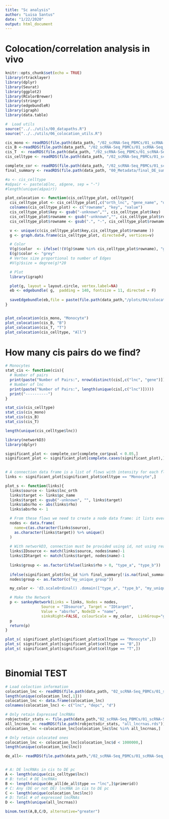 ```yaml
---
title: "Sc analysis"
author: "Luisa Santus"
date: "1/22/2020"
output: html_document
---
```



# Colocation/correlation analysis in vivo

```r
knitr::opts_chunk$set(echo = TRUE)
library(rtracklayer)
library(dplyr)
library(Seurat)
library(ggplot2)
library(RColorBrewer)
library(stringr)
library(edgebundleR)
library(igraph)
library(data.table)

#  Load utils 
source("../../utils/00_datapaths.R")
source("../../utils/06_colocation_utils.R")

cis_mono <- readRDS(file.path(data_path, "/02_scRNA-Seq_PBMCs/01_scRNA-Seq_inVivo_rhemac10/05_RObjects/07_colocation/cis_mono.rds"))
cis_B <-readRDS(file.path(data_path, "/02_scRNA-Seq_PBMCs/01_scRNA-Seq_inVivo_rhemac10/05_RObjects/07_colocation/cis_B.rds"))
cis_T  <- readRDS(file.path(data_path, "/02_scRNA-Seq_PBMCs/01_scRNA-Seq_inVivo_rhemac10/05_RObjects/07_colocation/cis_T.rds"))
cis_celltype <- readRDS(file.path(data_path, "/02_scRNA-Seq_PBMCs/01_scRNA-Seq_inVivo_rhemac10/05_RObjects/07_colocation/cis_celltype.rds"))

complete_cor <- readRDS(file.path(data_path, "/02_scRNA-Seq_PBMCs/01_scRNA-Seq_inVivo_rhemac10/05_RObjects/07_colocation/complete_cor.rds") )
final_summary <- readRDS(file.path(data_path, "00_Metadata/final_DE_summary.rds"))

#a <- cis_celltype
#a$pair <- paste(a$lnc, a$gene, sep = "-")
#length(unique(a$pair))

```




```r

plot_colocation <- function(cis_celltype_plot, celltype){
  cis_celltype_plot <- cis_celltype_plot[,c("orth_lnc", "gene_name", "d")]
  colnames(cis_celltype_plot) <- c("rowname", "key", "value")
  cis_celltype_plot$key <- gsub("-unknown","", cis_celltype_plot$key)
  cis_celltype_plot$rowname <- gsub("-unknown","", cis_celltype_plot$rowname)
  cis_celltype_plot$rowname <- gsub(".", "-", cis_celltype_plot$rowname , fixed = T )

  v <- unique(c(cis_celltype_plot$key,cis_celltype_plot$rowname ))
  g <- graph.data.frame(cis_celltype_plot, directed=F, vertices=v)

  # Color
  V(g)$color  <- ifelse(!(V(g)$name %in% cis_celltype_plot$rowname), "grey", "#f72631")
  E(g)$color <- "grey"
  # Vertex size proportional to number of Edges
  #V(g)$size = degree(g)*20

  # Plot
  library(igraph)

  plot(g, layout = layout.circle, vertex.label=NA)
  eb <- edgebundle( g,  padding = 140, fontsize = 11, directed = F)
  
  saveEdgebundle(eb,file = paste(file.path(data_path,"/plots/04/colocation"), celltype,  ".html", sep = ""),  selfcontained = F)
}


plot_colocation(cis_mono, "Monocyte")
plot_colocation(cis_B, "B")
plot_colocation(cis_T, "T")
plot_colocation(cis_celltype, "All")
```


# How many cis pairs do we find?
```r
# Monocytes
stat_cis <- function(cis){
  # Number of pairs
  print(paste("Number of Pairs:", nrow(distinct(cis[,c("lnc", "gene")]))))
  # Number of lnc
  print(paste("Number of Pairs:", length(unique(cis[,c("lnc")]))))
  print("----------")
}

stat_cis(cis_celltype)
stat_cis(cis_mono)
stat_cis(cis_B)
stat_cis(cis_T)

length(unique(cis_celltype$lnc))
```

```r
library(networkD3)
library(dplyr)

significant_plot <- complete_cor[complete_cor$pval < 0.05,]
significant_plot <- significant_plot[complete.cases(significant_plot),]

 
# A connection data frame is a list of flows with intensity for each flow
links <- significant_plot[significant_plot$celltype == "Monocyte",]

plot_s <- function(links){
  links$source <- links$lnc_orth
  links$target <- links$pc_name
  links$target <- gsub("-unknown", "", links$target)
  links$absrho <- abs(links$rho)
  links$absrho <- 1

  # From these flows we need to create a node data frame: it lists every entities involved in the flow
  nodes <- data.frame(
    name=c(as.character(links$source), 
    as.character(links$target)) %>% unique()
  )
   
  # With networkD3, connection must be provided using id, not using real name like in the links dataframe.. So we need to reformat it.
  links$IDsource <- match(links$source, nodes$name)-1 
  links$IDtarget <- match(links$target, nodes$name)-1
  
  links$group <- as.factor(ifelse(links$rho > 0, "type_a", "type_b"))
  
  ifelse(significant_plot$lnc_id %in% final_summary[!is.na(final_summary$community),]$gene_id, "GRAPH", "NOTGRAPH")
  nodes$group <- as.factor(c("my_unique_group"))

  my_color <- 'd3.scaleOrdinal() .domain(["type_a", "type_b", "my_unique_group"]) .range(["#69b3a2", "red", "grey"])'

  # Make the Network
  p <- sankeyNetwork(Links = links, Nodes = nodes,
                Source = "IDsource", Target = "IDtarget",
                Value = "absrho", NodeID = "name", 
                sinksRight=FALSE, colourScale = my_color,  LinkGroup="group", NodeGroup="group")
  p
  return(p)
}

plot_s( significant_plot[significant_plot$celltype == "Monocyte",])
plot_s( significant_plot[significant_plot$celltype == "B",])
plot_s( significant_plot[significant_plot$celltype == "T",])



```


# Binomial TEST 
```r

# Load coloction information 
colocation_lnc <- readRDS(file.path(data_path, "02_scRNA-Seq_PBMCs/01_scRNA-Seq_inVivo_rhemac10/05_RObjects/07_colocation/colocationLnc_df.rds"))
length(unique(colocation_lnc[,1]))
colocation_lnc <- data.frame(colocation_lnc)
colnames(colocation_lnc) <- c("lnc", "depc", "d")

# Only retain Expressed lncRNAs
robjectsdir_stats <- file.path(data_path,"02_scRNA-Seq_PBMCs/01_scRNA-Seq_inVivo_rhemac10/05_RObjects/05_stats/")
all_lncrnas <- readRDS(file.path(robjectsdir_stats, "all_lncrnas.rds"))
colocation_lnc <-colocation_lnc[colocation_lnc$lnc %in% all_lncrnas,]

# Only retain colocated ones
colocation_lnc <- colocation_lnc[colocation_lnc$d < 1000000,]
length(unique(colocation_lnc$lnc))

de_all<- readRDS(file.path(data_path,"/02_scRNA-Seq_PBMCs/01_scRNA-Seq_inVivo_rhemac10/05_RObjects/04_DE/de_all_stages.rds"))


# A: DE lncRNAs in cis to DE pc
A <- length(unique(cis_celltype$lnc))
# B: total # DE lncRNAs
B <- length(unique(de_all[de_all$type == "lnc",]$primerid))
# C: Any (DE or not DE) lncRNA in cis to DE pc
C <- length(unique(colocation_lnc$lnc))
# D: Total # of expressed lncRNAs 
D <- length(unique(all_lncrnas))

binom.test(A,B,C/D, alternative="greater")

```
